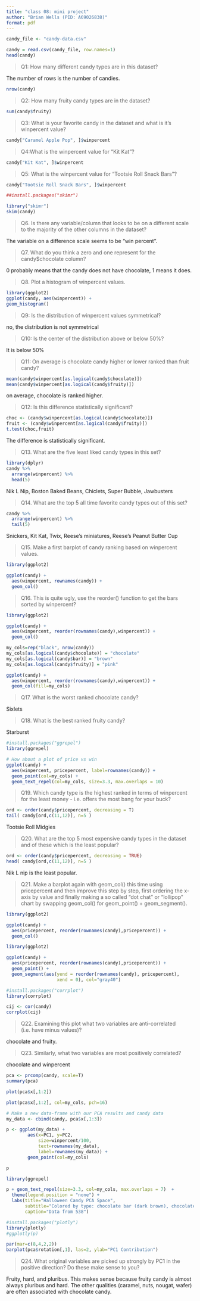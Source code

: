 ```yaml
---
title: "class 08: mini project"
author: "Brian Wells (PID: A69026838)"
format: pdf
---
```


```r
candy_file <- "candy-data.csv"

candy = read.csv(candy_file, row.names=1)
head(candy)
```
>Q1: How many different candy types are in this dataset?

The number of rows is the number of candies.

```r
nrow(candy)
```


>Q2: How many fruity candy types are in the dataset?

```r
sum(candy$fruity)
```

>Q3: What is your favorite candy in the dataset and what is it’s winpercent value?

```r
candy["Caramel Apple Pop", ]$winpercent
```

>Q4:What is the winpercent value for “Kit Kat”?

```r
candy["Kit Kat", ]$winpercent
```

>Q5: What is the winpercent value for “Tootsie Roll Snack Bars”?

```r
candy["Tootsie Roll Snack Bars", ]$winpercent
```


```r
##install.packages("skimr")
```

```r
library("skimr")
skim(candy)
```
>Q6. Is there any variable/column that looks to be on a different scale to the majority of the other columns in the dataset?

The variable on a difference scale seems to be "win percent".

>Q7. What do you think a zero and one represent for the candy$chocolate column?

0 probably means that the candy does not have chocolate, 1 means it does.

>Q8. Plot a histogram of winpercent values.

```r
library(ggplot2)
ggplot(candy, aes(winpercent)) +
geom_histogram()
```

>Q9: Is the distribution of winpercent values symmetrical?

no, the distribution is not symmetrical

>Q10: Is the center of the distribution above or below 50%?

It is below 50%

>Q11: On average is chocolate candy higher or lower ranked than fruit candy?

```r
mean(candy$winpercent[as.logical(candy$chocolate)])
mean(candy$winpercent[as.logical(candy$fruity)])
```
on average, chocolate is ranked higher.

>Q12: Is this difference statistically significant?

```r
choc <- (candy$winpercent[as.logical(candy$chocolate)])
fruit <- (candy$winpercent[as.logical(candy$fruity)])
t.test(choc,fruit)
```
The difference is statistically significant.

>Q13. What are the five least liked candy types in this set?

```r
library(dplyr)
candy %>% 
  arrange(winpercent) %>%
  head(5)
```

Nik L Nip, Boston Baked Beans, Chiclets, Super Bubble, Jawbusters


>Q14. What are the top 5 all time favorite candy types out of this set?

```r
candy %>% 
  arrange(winpercent) %>%
  tail(5)
```
Snickers, Kit Kat, Twix, Reese's miniatures, Reese's Peanut Butter Cup

>Q15. Make a first barplot of candy ranking based on winpercent values.

```r
library(ggplot2)

ggplot(candy) + 
  aes(winpercent, rownames(candy)) +
  geom_col()
```

>Q16. This is quite ugly, use the reorder() function to get the bars sorted by winpercent?

```r
library(ggplot2)

ggplot(candy) + 
  aes(winpercent, reorder(rownames(candy),winpercent)) +
  geom_col()
```

```r
my_cols=rep("black", nrow(candy))
my_cols[as.logical(candy$chocolate)] = "chocolate"
my_cols[as.logical(candy$bar)] = "brown"
my_cols[as.logical(candy$fruity)] = "pink"

ggplot(candy) + 
  aes(winpercent, reorder(rownames(candy),winpercent)) +
  geom_col(fill=my_cols) 
```

>Q17. What is the worst ranked chocolate candy?

Sixlets

>Q18. What is the best ranked fruity candy?

Starburst



```r
#install.packages("ggrepel")
library(ggrepel)

# How about a plot of price vs win
ggplot(candy) +
  aes(winpercent, pricepercent, label=rownames(candy)) +
  geom_point(col=my_cols) + 
  geom_text_repel(col=my_cols, size=3.3, max.overlaps = 10)
```

>Q19. Which candy type is the highest ranked in terms of winpercent for the least money - i.e. offers the most bang for your buck?

```r
ord <- order(candy$pricepercent, decreasing = T)
tail( candy[ord,c(11,12)], n=5 )
```
Tootsie Roll Midgies


>Q20. What are the top 5 most expensive candy types in the dataset and of these which is the least popular?

```r
ord <- order(candy$pricepercent, decreasing = TRUE)
head( candy[ord,c(11,12)], n=5 )
```
Nik L nip is the least popular.


>Q21. Make a barplot again with geom_col() this time using pricepercent and then improve this step by step, first ordering the x-axis by value and finally making a so called “dot chat” or “lollipop” chart by swapping geom_col() for geom_point() + geom_segment().

```r
library(ggplot2)

ggplot(candy) + 
  aes(pricepercent, reorder(rownames(candy),pricepercent)) +
  geom_col()
```

```r
library(ggplot2)

ggplot(candy) + 
  aes(pricepercent, reorder(rownames(candy),pricepercent)) +
  geom_point() + 
  geom_segment(aes(yend = reorder(rownames(candy), pricepercent), 
                   xend = 0), col="gray40") 
```
```r
#install.packages("corrplot")
library(corrplot)
```

```r
cij <- cor(candy)
corrplot(cij)
```

>Q22. Examining this plot what two variables are anti-correlated (i.e. have minus values)?

chocolate and fruity.

>Q23. Similarly, what two variables are most positively correlated?

chocolate and winpercent



```r
pca <- prcomp(candy, scale=T)
summary(pca)
```


```r
plot(pca$x[,1:2])
```

```r
plot(pca$x[,1:2], col=my_cols, pch=16)
```

```r
# Make a new data-frame with our PCA results and candy data
my_data <- cbind(candy, pca$x[,1:3])
```

```r
p <- ggplot(my_data) + 
        aes(x=PC1, y=PC2, 
            size=winpercent/100,  
            text=rownames(my_data),
            label=rownames(my_data)) +
        geom_point(col=my_cols)

p
```

```r
library(ggrepel)

p + geom_text_repel(size=3.3, col=my_cols, max.overlaps = 7)  + 
  theme(legend.position = "none") +
  labs(title="Halloween Candy PCA Space",
       subtitle="Colored by type: chocolate bar (dark brown), chocolate other (light brown), fruity (red), other (black)",
       caption="Data from 538")
```
```r
#install.packages("plotly")
library(plotly)
#ggplotly(p)
```

```r
par(mar=c(8,4,2,2))
barplot(pca$rotation[,1], las=2, ylab="PC1 Contribution")
```

>Q24. What original variables are picked up strongly by PC1 in the positive direction? Do these make sense to you?

Fruity, hard, and pluribus. This makes sense because fruity candy is almost always pluribus and hard. The other qualities (caramel, nuts, nougat, wafer) are often associated with chocolate candy.